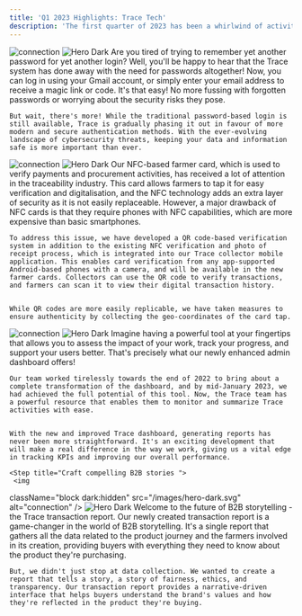```yaml
---
title: 'Q1 2023 Highlights: Trace Tech'
description: 'The first quarter of 2023 has been a whirlwind of activity for our development team! In just three months, we managed to ship an impressive 493 tickets to production across six sprints and six releases. Our team has been tackling a variety of tasks, from designing and updating pages to squashing bugs. Keep reading for a rundown of the exciting developments from the first quarter of the year.'
---
```




<Steps>
  <Step title="Login to Trace without password">
   <img
  className="block dark:hidden"
  src="/images/hero-dark.svg"
  alt="connection"
/>
<img
  className="hidden dark:block"
  src="/images/hero-dark.svg"
  alt="Hero Dark"
/>
    Are you tired of trying to remember yet another password for yet another login? Well, you'll be happy to hear that the Trace system has done away with the need for passwords altogether! Now, you can log in using your Gmail account, or simply enter your email address to receive a magic link or code. It's that easy! No more fussing with forgotten passwords or worrying about the security risks they pose.


    But wait, there's more! While the traditional password-based login is still available, Trace is gradually phasing it out in favour of more modern and secure authentication methods. With the ever-evolving landscape of cybersecurity threats, keeping your data and information safe is more important than ever. 

  </Step>
  <Step title="QR code based card verification ">
     <img
  className="block dark:hidden"
  src="/images/hero-dark.svg"
  alt="connection"
/>
<img
  className="hidden dark:block"
  src="/images/hero-dark.svg"
  alt="Hero Dark"
/>
    Our NFC-based farmer card, which is used to verify payments and procurement activities, has received a lot of attention in the traceability industry. This card allows farmers to tap it for easy verification and digitalisation, and the NFC technology adds an extra layer of security as it is not easily replaceable. However, a major drawback of NFC cards is that they require phones with NFC capabilities, which are more expensive than basic smartphones.


    To address this issue, we have developed a QR code-based verification system in addition to the existing NFC verification and photo of receipt process, which is integrated into our Trace collector mobile application. This enables card verification from any app-supported Android-based phones with a camera, and will be available in the new farmer cards. Collectors can use the QR code to verify transactions, and farmers can scan it to view their digital transaction history.


    While QR codes are more easily replicable, we have taken measures to ensure authenticity by collecting the geo-coordinates of the card tap.

  </Step>





  <Step title="New control tower">
     <img
  className="block dark:hidden"
  src="/images/hero-dark.svg"
  alt="connection"
/>
<img
  className="hidden dark:block"
  src="/images/hero-dark.svg"
  alt="Hero Dark"
/>
    Imagine having a powerful tool at your fingertips that allows you to assess the impact of your work, track your progress, and support your users better. That's precisely what our newly enhanced admin dashboard offers!


    Our team worked tirelessly towards the end of 2022 to bring about a complete transformation of the dashboard, and by mid-January 2023, we had achieved the full potential of this tool. Now, the Trace team has a powerful resource that enables them to monitor and summarize Trace activities with ease.


    With the new and improved Trace dashboard, generating reports has never been more straightforward. It's an exciting development that will make a real difference in the way we work, giving us a vital edge in tracking KPIs and improving our overall performance.


  </Step>



    <Step title="Craft compelling B2B stories ">
     <img
  className="block dark:hidden"
  src="/images/hero-dark.svg"
  alt="connection"
/>
<img
  className="hidden dark:block"
  src="/images/hero-dark.svg"
  alt="Hero Dark"
/>
    Welcome to the future of B2B storytelling - the Trace transaction report. Our newly created transaction report is a game-changer in the world of B2B storytelling. It's a single report that gathers all the data related to the product journey and the farmers involved in its creation, providing buyers with everything they need to know about the product they're purchasing.


    But, we didn't just stop at data collection. We wanted to create a report that tells a story, a story of fairness, ethics, and transparency. Our transaction report provides a narrative-driven interface that helps buyers understand the brand's values and how they're reflected in the product they're buying.



  </Step>

</Steps>
